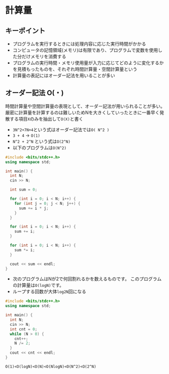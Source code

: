 # 計算量
## キーポイント
- プログラムを実行するときには処理内容に応じた実行時間がかかる
- コンピュータの記憶領域(メモリ)は有限であり、プログラムで変数を使用した分だけメモリを消費する
- プログラムの実行時間・メモリ使用量が入力に応じてどのように変化するかを見積もったものを、それぞれ時間計算量・空間計算量という
- 計算量の表記にはオーダー記法を用いることが多い


## オーダー記法 O(・)
時間計算量や空間計算量の表現として、オーダー記法が用いられることが多い。
厳密に計算量を計算するのは難しいためNを大きくしていったときに一番早く発散する項目`X`のみを抽出して`O(X)`と書く
- `3N^2+7N+4`という式はオーダー記法では`O( N^2 )`
- `3 + 4` → `O(1)`
- `N^2 + 2^N` という式は`O(2^N)`
- 以下のプログラムは`O(N^2)`
```cpp
#include <bits/stdc++.h>
using namespace std;

int main() {
  int N;
  cin >> N;

  int sum = 0;

  for (int i = 0; i < N; i++) {
    for (int j = 0; j < N; j++) {
      sum += i * j;
    }
  }

  for (int i = 0; i < N; i++) {
    sum += i;
  }

  for (int i = 0; i < N; i++) {
    sum *= i;
  }

  cout << sum << endl;
}

```
- 次のプログラムはNが2で何回割れるかを数えるものです。 このプログラムの計算量は`O(logN)`です。
- ループする回数が大体`log2N`回になる
```cpp
#include <bits/stdc++.h>
using namespace std;

int main() {
  int N;
  cin >> N;
  int cnt = 0;
  while (N > 0) {
    cnt++;
    N /= 2;
  }
  cout << cnt << endl;
}

```

```
O(1)<O(logN)<O(N)<O(NlogN)<O(N^2)<O(2^N)
```
